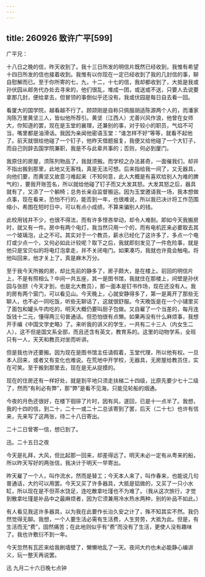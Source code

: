 ```yaml
---
---
---
```

title: 260926 致许广平[599]
---




广平兄：

十八日之晚的信，昨天收到了。我十三日所发的明信片既然已经收到，我惟有希望十四日所发的信也接着收到。我惟有以你现在一定已经收到了我的几封信的事，聊自慰解而已。至于你所寄的七，九，十二，十七的信，我却都收到了，大抵是我或孙伏园从邮务代办处去寻来的，他们很乱，堆成一团，或送或不送，只要人去说要拿那几封，便给拿去，但冒领的事倒似乎还没有。我或伏园是每日自去看一回。

看厦大的国学院，越看越不行了。顾颉刚是自称只佩服胡适陈源两个人的，而潘家洵陈万里黄坚三人，皆似他所荐引。黄坚（江西人）尤善兴风作浪，他曾在女师大，你知道的罢，现在是玉堂的襄理，还兼别的事，对于较小的职员，气焰不可当，嘴里都是油滑话。我因为亲闻他密语玉堂：“谁怎样不好”等等，就看不起他了。前天就很给他碰了一个钉子，他昨天借题报复，我便又给他碰了一个大钉子，而自己则辞去国学院兼职，我是不与此辈共事的；否则，何必到厦门。

我原住的房屋，须陈列物品了，我就须搬。而学校之办法甚奇，一面催我们，却并不指出搬到那里，此地又无客栈，真是无法可想。后来指给我一间了，又无器具，向他们要，而黄坚又故意刁难起来（不知何意，此人大概是有喜欢给别人为难的脾气的），要我开账签名，所以就给他碰了钉子而又大发其怒。大发其怒之后，器具就有了，又添了一个躺椅；总务长亲自监督搬运。因为玉堂邀请我一场，我本想做点事，现在看来，恐怕不行的，能否到一年，也很难说，所以我已决计将工作范围缩小，希图在短时日中，可以有点小成绩，不算来骗别人的钱。

此校用钱并不少，也很不得法，而有许多悭吝举动，却令人难耐。即如今天我搬房时，就又有一件。房中有两个电灯，我当然只用一个的，而有电机匠来必要取去其一个玻璃泡，止之不可。其实对于一个教员，薪水已经化了这许多了，多点一个电灯或少点一个，又何必如此计较呢？取下之后，我就即刻发见了一件危险事，就是他只是宝贝似的将电灯泡拿走，并不关闭电门。如果凑巧，我就也许竟会触电。将他叫回来，他才关上了，真是麻木万分。

至于我今天所搬的房，却比先前的静多了，房子颇大，是在楼上。前回的明信片上，不是有照相么？中间一共五座，其一是图书馆，我就住在那楼上，间壁是孙伏园与张颐（今天才到，也是北大教员），那一面本是钉书作场，现在还没有人。我的房有两个窗门，可以看见山。今天晚上，心就安静得多了，第一是离开了那些无聊人，也不必一同吃饭，听些无聊话了，这就很舒服。今天晚饭是在一个小铺里买了面包和罐头牛肉吃的，明天大概仍要叫厨子包做。又自雇了一个当差的，每月连饭钱十二元，懂得两三句普通话。但恐怕很有点懒。如果再没有什么麻烦事，我想开手编《中国文学史略》了。来听我的讲义的学生，一共有二十三人（内女生二人），这不但是国文系全部，而且还含有英文，教育系的。这里的动物学系，全班只有一人，天天和教员对坐而听讲。

但是我也许还要搬。因为现在是图书馆主任请假着，玉堂代理，所以他有权。一旦本人回来，或者又有变化也难说。在荒地中开学校，无器具，无房屋给教员住，实在可笑。至于搬到那里去，现在是无从捉摸的。



现在的住房还有一样好处，就是到平地只须走扶梯二十四级，比原先要少七十二级了，然而“有利必有弊”，那“弊”是看不见海，只能见轮船的烟通。

今夜的月色还很好，在楼下徊徘了片时，因有风，遂回，已是十一点半了。我想，我的十四的信，到二十，二十一或二十二总该寄到了罢，后天（二十七）也许有信来，先来写了这两张，待二十八日寄出。

二十二日曾寄一信，想已到了。

迅。二十五日之夜

今天是礼拜，大风，但比起那一回来，却差得远了。明天未必一定有从粤来的船，所以昨天写好的两张信，我决计于明天一早寄出。

昨天雇了一个人，叫作流水，然而是替工；今天本人来了，叫作春来，也能说几句普通话，大约可以用罢。今天又买了许多器具，大抵是铝做的，又买了一只小水缸，所以现在是不但茶水饶足，连吃散拿吐瑾也不为难了。（我从这次旅行，才觉到散拿吐瑾是补品中之最麻烦者，因为它须兼用冷水热水两种，别的补品不如此。）

有人看见我这许多器具，以为我在此要作长治久安之计了，殊不知其实不然。我仍然觉得无聊。我想，一个人要生活必需有生活费，人生劳劳，大抵为此。但是，有生活而无“费”，固然痛苦；在此地则似乎有“费”而没有了生活，更使人没有趣味了。我也许敷衍不到一年。

今天忽然有瓦匠来给我刷墙壁了，懒懒地乱了一天。夜间大约也未必能静心编讲义，玩一整天再说罢。

迅 九月二十六日晚七点钟